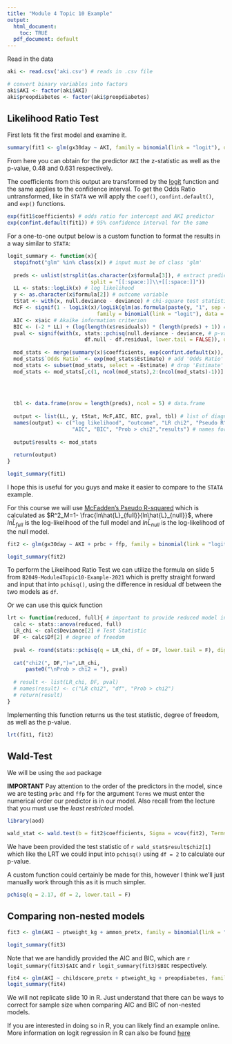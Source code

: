 ```yaml
---
title: "Module 4 Topic 10 Example"
output:
  html_document: 
    toc: TRUE
  pdf_document: default
---
```



Read in the data
```r
aki <- read.csv('aki.csv') # reads in .csv file

# convert binary variables into factors
aki$AKI <- factor(aki$AKI)
aki$preopdiabetes <- factor(aki$preopdiabetes)
```

## Likelihood Ratio Test

First lets fit the first model and examine it.

```r
summary(fit1 <- glm(gx30day ~ AKI, family = binomial(link = "logit"), data = aki))
```

From here you can obtain for the predictor `AKI` the z-statistic as well as the p-value, 0.48 and 0.631 respectively.

The coefficients from this output are transformed by the [logit](https://en.wikipedia.org/wiki/Logit) function and the same applies to the confidence interval. To get the Odds Ratio untransformed, like in `STATA` we will apply the `coef()`, `confint.default()`, and `exp()` functions.

```r
exp(fit1$coefficients) # odds ratio for intercept and AKI predictor
exp(confint.default(fit1)) # 95% confidence interval for the same
```

For a one-to-one output below is a custom function to format the results in a way similar to `STATA`:

```r
logit_summary <- function(x){
  stopifnot("glm" %in% class(x)) # input must be of class 'glm'
  
  preds <- unlist(strsplit(as.character(x$formula[3]), # extract predictors used
                           split = "[[:space:]]\\+[[:space:]]"))
  LL <- stats::logLik(x) # log likelihood
  y <- as.character(x$formula[2]) # outcome variable
  tStat <- with(x, null.deviance - deviance) # chi-square test statistic
  McF <- signif(1 - logLik(x)/logLik(glm(as.formula(paste(y, "1", sep = "~")), # McFadden's Pseudo R^2
                             family = binomial(link = "logit"), data = x$data)), digits = 4)
  AIC <- x$aic # Akaike information criterion
  BIC <- (-2 * LL) + (log(length(x$residuals)) * (length(preds) + 1)) # Bayesian Information Criterion
  pval <- signif(with(x, stats::pchisq(null.deviance - deviance, # p-value of model
                         df.null - df.residual, lower.tail = FALSE)), digits = 4)
  
  mod_stats <- merge(summary(x)$coefficients, exp(confint.default(x)), by = "row.names") # model stats
  mod_stats$`Odds Ratio` <- exp(mod_stats$Estimate) # add 'Odds Ratio'
  mod_stats <- subset(mod_stats, select = -Estimate) # drop 'Estimate'
  mod_stats <- mod_stats[,c(1, ncol(mod_stats),2:(ncol(mod_stats)-1))] # reorder columns
  

  
  
  tbl <- data.frame(nrow = length(preds), ncol = 5) # data.frame
  
  output <- list(LL, y, tStat, McF,AIC, BIC, pval, tbl) # list of diagnostics
  names(output) <- c("log likelihood", "outcome", "LR chi2", "Pseudo R^2",
                     "AIC", "BIC", "Prob > chi2","results") # names for list
  
  output$results <- mod_stats
  
  return(output)
}
```

```r
logit_summary(fit1)
```

I hope this is useful for you guys and make it easier to compare to the `STATA` example.

For this course we will use [McFadden's Pseudo R-squared](https://stats.idre.ucla.edu/other/mult-pkg/faq/general/faq-what-are-pseudo-r-squareds/) which is calculated as $R^2_M=1- \frac{ln\hat{L}_{full}}{ln\hat{L}_{null}}$, where $ln\hat{L}_{full}$ is the log-likelihood of the full model and $ln\hat{L}_{null}$ is the log-likelihood of the null model.

```r
fit2 <- glm(gx30day ~ AKI + prbc + ffp, family = binomial(link = "logit"), data = aki)

logit_summary(fit2)
```

To perform the Likelihood Ratio Test we can utilize the formula on slide 5 from `B2049-Module4Topic10-Example-2021` which is pretty straight forward and input that into `pchisq()`, using the difference in residual df between the two models as `df`.

Or we can use this quick function
```r
lrt <- function(reduced, full){ # important to provide reduced model in correct argument
  calc <- stats::anova(reduced, full)
  LR_chi <- calc$Deviance[2] # Test Statistic
  DF <- calc$Df[2] # degree of freedom
  
  pval <- round(stats::pchisq(q = LR_chi, df = DF, lower.tail = F), digits = 4)
  
  cat("chi2(", DF,")=",LR_chi,
      paste0("\nProb > chi2 = "), pval)
  
  # result <- list(LR_chi, DF, pval)
  # names(result) <- c("LR chi2", "df", "Prob > chi2")
  # return(result)
}
```

Implementing this function returns us the test statistic, degree of freedom, as well as the p-value.
```r
lrt(fit1, fit2)
```

## Wald-Test

We will be using the `aod` package

**IMPORTANT** Pay attention to the order of the predictors in the model, since we are testing `prbc` and `ffp` for the argument `Terms` we must enter the numerical order our predictor is in our model. Also recall from the lecture that you must use the *least restricted* model.

```r
library(aod)

wald_stat <- wald.test(b = fit2$coefficients, Sigma = vcov(fit2), Terms = 3:4) # Testing `prbc` & `ffp`
```

We have been provided the test statistic of `r wald_stat$result$chi2[1]` which like the LRT we could input into `pchisq()` using `df = 2` to calculate our p-value.

A custom function could certainly be made for this, however I think we'll just manually work through this as it is much simpler.
```r
pchisq(q = 2.17, df = 2, lower.tail = F)
```

## Comparing non-nested models

```r
fit3 <- glm(AKI ~ ptweight_kg + ammon_pretx, family = binomial(link = "logit"), data = aki)

logit_summary(fit3)
```

Note that we are handidly provided the AIC and BIC, which are `r logit_summary(fit3)$AIC` and `r logit_summary(fit3)$BIC` respectively.

```r
fit4 <- glm(AKI ~ childscore_pretx + ptweight_kg + preopdiabetes, family = binomial(link = "logit"), data = aki)
logit_summary(fit4)
```

We will not replicate slide 10 in R. Just understand that there can be ways to correct for sample size when comparing AIC and BIC of non-nested models. 

If you are interested in doing so in R, you can likely find an example online. More information on logit regression in R can also be found [here](https://stats.idre.ucla.edu/r/dae/logit-regression/)